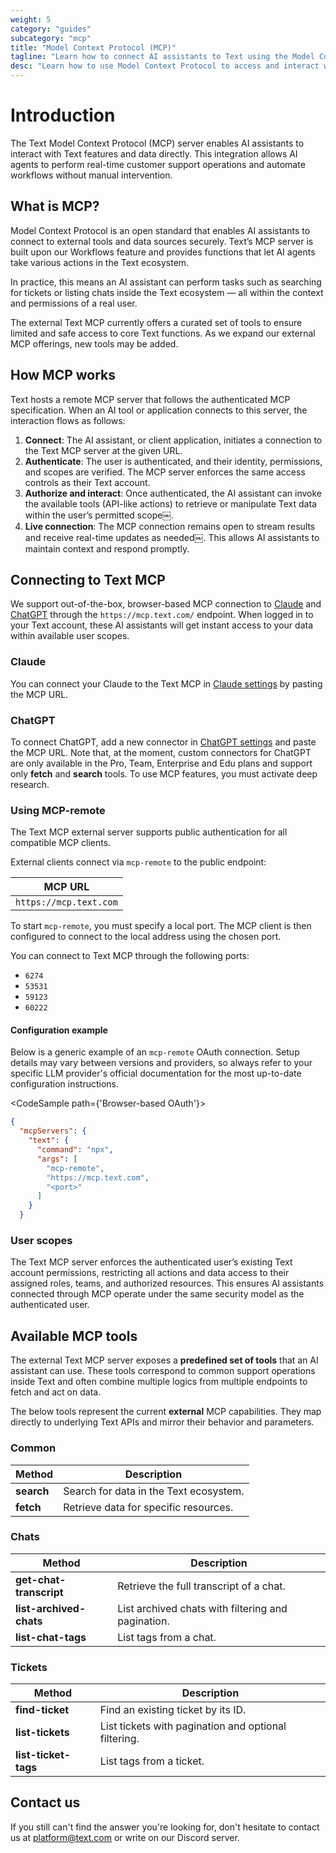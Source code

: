 ```yaml
---
weight: 5
category: "guides"
subcategory: "mcp"
title: "Model Context Protocol (MCP)"
tagline: "Learn how to connect AI assistants to Text using the Model Context Protocol."
desc: "Learn how to use Model Context Protocol to access and interact with your Text data through AI assistants."
---
```


# Introduction

The Text Model Context Protocol (MCP) server enables AI assistants to interact with Text features and data directly. This integration allows AI agents to perform real-time customer support operations and automate workflows without manual intervention.

## What is MCP?

Model Context Protocol is an open standard that enables AI assistants to connect to external tools and data sources securely. Text’s MCP server is built upon our Workflows feature and provides functions that let AI agents take various actions in the Text ecosystem.

In practice, this means an AI assistant can perform tasks such as searching for tickets or listing chats inside the Text ecosystem — all within the context and permissions of a real user.

The external Text MCP currently offers a curated set of tools to ensure limited and safe access to core Text functions. As we expand our external MCP offerings, new tools may be added.

## How MCP works

Text hosts a remote MCP server that follows the authenticated MCP specification. When an AI tool or application connects to this server, the interaction flows as follows:

1. **Connect**: The AI assistant, or client application, initiates a connection to the Text MCP server at the given URL.
2. **Authenticate**: The user is authenticated, and their identity, permissions, and scopes are verified. The MCP server enforces the same access controls as their Text account.
3. **Authorize and interact**: Once authenticated, the AI assistant can invoke the available tools (API-like actions) to retrieve or manipulate Text data within the user’s permitted scope￼.
4. **Live connection**: The MCP connection remains open to stream results and receive real-time updates as needed￼. This allows AI assistants to maintain context and respond promptly.

## Connecting to Text MCP

We support out-of-the-box, browser-based MCP connection to [Claude](https://claude.ai/) and [ChatGPT](https://chatgpt.com/) through the `https://mcp.text.com/` endpoint. When logged in to your Text account, these AI assistants will get instant access to your data within available user scopes.

### Claude

You can connect your Claude to the Text MCP in [Claude settings](https://claude.ai/settings/profile) by pasting the MCP URL.

### ChatGPT

To connect ChatGPT, add a new connector in [ChatGPT settings](https://chatgpt.com/#settings/Connectors) and paste the MCP URL. Note that, at the moment, custom connectors for ChatGPT are only available in the Pro, Team, Enterprise and Edu plans and support only **fetch** and **search** tools. To use MCP features, you must activate deep research.

### Using MCP-remote

The Text MCP external server supports public authentication for all compatible MCP clients.

External clients connect via `mcp-remote` to the public endpoint:

| MCP URL                |
| ---------------------- |
| `https://mcp.text.com` |

To start `mcp-remote`, you must specify a local port. The MCP client is then configured to connect to the local address using the chosen port.

You can connect to Text MCP through the following ports:

* `6274`
* `53531`
* `59123`
* `60222`

#### Configuration example

Below is a generic example of an `mcp-remote` OAuth connection. Setup details may vary between versions and providers, so always refer to your specific LLM provider's official documentation for the most up-to-date configuration instructions.

<CodeSample path={'Browser-based OAuth'}>

```json
{
  "mcpServers": {
    "text": {
      "command": "npx",
      "args": [
        "mcp-remote",
        "https://mcp.text.com",
        "<port>"
      ]
    }
  }
```

</CodeSample>

### User scopes

The Text MCP server enforces the authenticated user’s existing Text account permissions, restricting all actions and data access to their assigned roles, teams, and authorized resources. This ensures AI assistants connected through MCP operate under the same security model as the authenticated user.

## Available MCP tools

The external Text MCP server exposes a **predefined set of tools** that an AI assistant can use. These tools correspond to common support operations inside Text and often combine multiple logics from multiple endpoints to fetch and act on data.

The below tools represent the current **external** MCP capabilities. They map directly to underlying Text APIs and mirror their behavior and parameters.

### Common

| Method     | Description                            |
| ---------- | -------------------------------------- |
| **search** | Search for data in the Text ecosystem. |
| **fetch**  | Retrieve data for specific resources.  |

### Chats

| Method                  | Description                                        |
| ----------------------- | -------------------------------------------------- |
| **get-chat-transcript** | Retrieve the full transcript of a chat.            |
| **list-archived-chats** | List archived chats with filtering and pagination. |
| **list-chat-tags**      | List tags from a chat.                             |

### Tickets

| Method               | Description                                          |
| -------------------- | ---------------------------------------------------- |
| **find-ticket**      | Find an existing ticket by its ID.                   |
| **list-tickets**     | List tickets with pagination and optional filtering. |
| **list-ticket-tags** | List tags from a ticket.                             |

## Contact us

If you still can't find the answer you're looking for, don't hesitate to contact us at <a href="mailto:platform@text.com">platform@text.com</a> or write on our Discord server.

